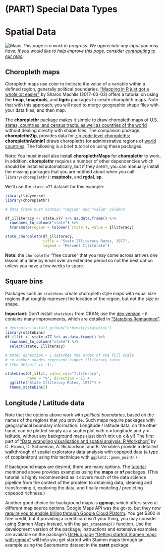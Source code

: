 # (PART) Special Data Types {-}

# Spatial Data {#maps}

<!-- Under Construction Section
----------------------------------------------------------------------------- -->
![Maps](images/banners/banner_maps.png)
*This page is a work in progress. We appreciate any input you may have. If you would like to help improve this page, consider [contributing to our repo](contribute.html).*
<!-- ------------------------------------------------------------------------ -->


## Choropleth maps

Cloropleth maps use color to indicate the value of a variable within a defined region, generally political boundaries. ["Mapping in R just got a whole lot easier"](https://www.computerworld.com/article/3175623/mapping-in-r-just-got-a-whole-lot-easier.html) by Sharon Machlis (2017-03-03) offers a tutorial on using the **tmap**, **tmaptools**, and **tigris** packages to create choropleth maps. Note that with this approach, you will need to merge geographic shape files with your data files, and then map. 


The **choroplethr** package makes it simple to draw choropleth maps of [U.S. states, countries, and census tracts, as well as countries of the world](https://arilamstein.com/documentation/choroplethr/reference/){target="_blank"} without dealing directly with shape files. The companion package, **choroplethrZip**, provides data for [zip code level choropleths](https://arilamstein.com/creating-zip-code-choropleths-choroplethrzip/){target="_blank"}; **choroplethrAdmin1** draws choropleths for administrative regions of [world countries](https://rdrr.io/cran/choroplethrAdmin1/man/get_admin1_countries.html){target="_blank"}. The following is a brief tutorial on using these packages.

Note: You must install also install **choroplethrMaps** for **choroplethr** to work.  In addition, **choroplethr** requires a number of other dependencies which should be installed automatically, but if they aren't, you can manually install the missing packages that you are notified about when you call `library(choroplethr)`: **maptools**, and **rgdal**, **sp**.

We'll use the `state.x77` dataset for this example:

```r
library(tidyverse)
library(choroplethr)

# data frame must contain "region" and "value" columns

df_illiteracy <- state.x77 %>% as.data.frame() %>% 
  rownames_to_column("state") %>% 
  transmute(region = tolower(`state`), value = Illiteracy)

state_choropleth(df_illiteracy,
                 title = "State Illiteracy Rates, 1977",
                 legend = "Percent Illiterate")
```

**Note**: the `choroplethr` "free course" that you may come across arrives one lesson at a time by email over an extended period so not the best option unless you have a few weeks to spare.


## Square bins

Packages such as `statebins` create choropleth style maps with equal size regions that roughly represent the location of the region, but not the size or shape.

**Important**:  Don't install `statebins` from CRAN; use the [dev version](https://github.com/hrbrmstr/statebins){target="_blank"} -- it contains many improvements, which are detailed in ["Statebins Reimagined"](https://rud.is/b/2017/11/18/statebins-reimagined/#comment-19346){target="_blank"}.

```r
# devtools::install_github("hrbrmstr/statebins")
library(statebins)
df_illit <- state.x77 %>% as.data.frame() %>% 
  rownames_to_column("state") %>% 
  select(state, Illiteracy)

# Note: direction = 1 switches the order of the fill scale 
# so darker shades represent higher illiteracy rates
# (The default is -1).

statebins(df_illit, value_col="Illiteracy",
          name = "%", direction = 1) +
  ggtitle("State Illiteracy Rates, 1977") +
  theme_statebins()
```

## Longitude / Latitude data 

Note that the options above work with *political boundaries*, based on the names of the regions that you provide. Such maps require packages with geographical boundary information. Longitude / latitude data, on the other hand, can be plotted simply as a scatterplot with x = longitude and y = latitude, without any background maps (just don't mix up x & y!) The first part of ["Data wrangling visualisation and spatial analysis: R Workshop"](http://www.seascapemodels.org/data/data-wrangling-spatial-course.html) by C. Brown, D. Schoeman, A. Richardson, and B. Venables provide a detailed walkthrough of spatial exploratory data analysis with copepod data (a type of zooplankton) using this technique with `ggplot2::geom_point()`. 

If background maps are desired, there are many options.  The [tutorial](http://www.seascapemodels.org/data/data-wrangling-spatial-course.html) mentioned above provides examples using the **maps** or **sf** packages. (This tutorial is highly recommended as it covers much of the data science pipeline from the context of the problem to obtaining data, cleaning and transforming it, exploring the data, and finally modeling / predicting copepod richness.)

Another good choice for background maps is **ggmap**, which offers several different map source options.  Google Maps API was the go-to, but they now [require you to enable billing through Google Cloud Platorm](https://cloud.google.com/free/){target="_blank"}.  You get $300 in free credit, but if providing a credit card isn't your thing, you may consider using Stamen Maps instead, with the `get_stamenmap()` function. Use the development version of the package; instructions and extensive examples are available on the package's [GitHub page](https://github.com/dkahle/ggmap){target="_blank"} ["Getting started Stamen maps with ggmap"](https://statisticaloddsandends.wordpress.com/2018/10/25/getting-started-stamen-maps-with-ggmap/){target="_blank"} will help you get started with Stamen maps through an example using the Sacramento dataset in the **caret** package.
